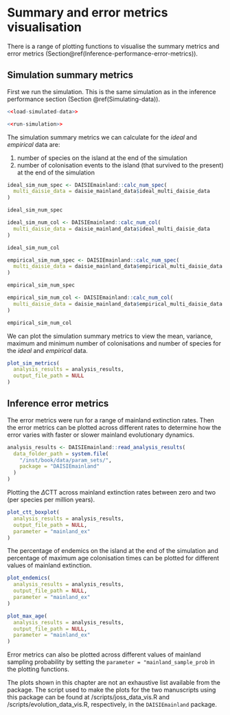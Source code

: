 # Summary and error metrics visualisation {#Summary-error-metric-visualisation}

There is a range of plotting functions to visualise the summary metrics and 
error metrics (Section\@ref(Inference-performance-error-metrics)). 

## Simulation summary metrics

First we run the simulation. This is the same simulation as in the inference
performance section (Section \@ref(Simulating-data)).

```r
<<load-simulated-data>>
```

```r
<<run-simulation>>
```

The simulation summary metrics we can calculate for the *ideal* and *empirical* data are: 

1. number of species on the island at the end of the simulation
2. number of colonisation events to the island (that survived to the present) at the end of the simulation

```r
ideal_sim_num_spec <- DAISIEmainland::calc_num_spec(
  multi_daisie_data = daisie_mainland_data$ideal_multi_daisie_data
)

ideal_sim_num_spec
```

```r
ideal_sim_num_col <- DAISIEmainland::calc_num_col(
  multi_daisie_data = daisie_mainland_data$ideal_multi_daisie_data
)

ideal_sim_num_col
```

```r
empirical_sim_num_spec <- DAISIEmainland::calc_num_spec(
  multi_daisie_data = daisie_mainland_data$empirical_multi_daisie_data
)

empirical_sim_num_spec
```

```r
empirical_sim_num_col <- DAISIEmainland::calc_num_col(
  multi_daisie_data = daisie_mainland_data$empirical_multi_daisie_data
)

empirical_sim_num_col
```

We can plot the simulation summary metrics to view the mean, variance, maximum and 
minimum number of colonisations and number of species for the *ideal* and *empirical* 
data.

```r
plot_sim_metrics(
  analysis_results = analysis_results, 
  output_file_path = NULL
)
```

## Inference error metrics

The error metrics were run for a range of mainland extinction rates. Then the 
error metrics can be plotted across different rates to determine how the error
varies with faster or slower mainland evolutionary dynamics.

```r
analysis_results <- DAISIEmainland::read_analysis_results(
  data_folder_path = system.file(
    "/inst/book/data/param_sets/", 
    package = "DAISIEmainland"
  )
)
```

Plotting the $\Delta$CTT across mainland extinction rates between zero and two
(per species per million years). 

```r
plot_ctt_boxplot(
  analysis_results = analysis_results, 
  output_file_path = NULL,
  parameter = "mainland_ex"
)
```

The percentage of endemics on the island at the end of the simulation and 
percentage of maximum age colonisation times can be plotted for different values
of mainland extinction.

```r
plot_endemics(
  analysis_results = analysis_results, 
  output_file_path = NULL, 
  parameter = "mainland_ex"
) 
```

```r
plot_max_age(
  analysis_results = analysis_results, 
  output_file_path = NULL, 
  parameter = "mainland_ex"
)
```

Error metrics can also be plotted across different values of mainland sampling
probability by setting the `parameter = "mainland_sample_prob` in the plotting
functions.

The plots shown in this chapter are not an exhaustive list available from the 
package. The script used to make the plots for the two manuscripts using this
package can be found at /scripts/joss_data_vis.R and /scripts/evolution_data_vis.R, 
respectively, in the `DAISIEmainland` package.
